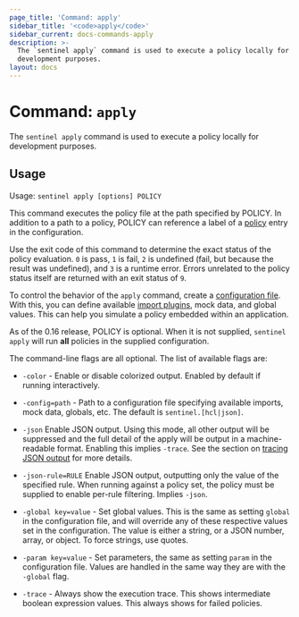 ```yaml
---
page_title: 'Command: apply'
sidebar_title: '<code>apply</code>'
sidebar_current: docs-commands-apply
description: >-
  The `sentinel apply` command is used to execute a policy locally for
  development purposes.
layout: docs
---
```


# Command: `apply`

The `sentinel apply` command is used to execute a policy locally for development
purposes.

## Usage

Usage: `sentinel apply [options] POLICY`

This command executes the policy file at the path specified by POLICY. In
addition to a path to a policy, POLICY can reference a label of a
[policy](/sentinel/configuration#policies) entry in the configuration.

Use the exit code of this command to determine the exact status of the policy
evaluation. `0` is pass, `1` is fail, `2` is undefined (fail, but because the
result was undefined), and `3` is a runtime error. Errors unrelated to the
policy status itself are returned with an exit status of `9`.

To control the behavior of the `apply` command, create a [configuration
file](/sentinel/configuration). With this, you can define available
[import plugins](/sentinel/concepts/imports), mock data, and global values.
This can help you simulate a policy embedded within an application.

As of the 0.16 release, POLICY is optional. When it is not supplied,
`sentinel apply` will run **all** policies in the supplied configuration.

The command-line flags are all optional. The list of available flags are:

- `-color` - Enable or disable colorized output. Enabled by default if
  running interactively.

- `-config=path` - Path to a configuration file specifying available imports,
  mock data, globals, etc. The default is `sentinel.[hcl|json]`.

- `-json` Enable JSON output. Using this mode, all other output will be
  suppressed and the full detail of the apply will be output in a
  machine-readable format. Enabling this implies `-trace`. See the section on
  [tracing JSON output](/sentinel/writing/tracing#json-output) for more details.

- `-json-rule=RULE` Enable JSON output, outputting only the value of the
  specified rule. When running against a policy set, the policy must be supplied
  to enable per-rule filtering. Implies `-json`.

- `-global key=value` - Set global values. This is the same as setting `global`
  in the configuration file, and will override any of these respective values
  set in the configuration. The value is either a string, or a JSON number,
  array, or object. To force strings, use quotes.

- `-param key=value` - Set parameters, the same as setting `param` in the
  configuration file. Values are handled in the same way they are with the
  `-global` flag.

- `-trace` - Always show the execution trace. This shows intermediate
  boolean expression values. This always shows for failed policies.

